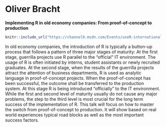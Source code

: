 # Oliver Bracht


**Implementing R in old economy companies: From proof-of-concept to production**
```r

knitr::include_url("https://channel9.msdn.com/Events/useR-international-R-User-conference/useR2016/Implementing-R-in-old-economy-companies-From-proof-of-concept-to-production/player")  
```

In old economy companies, the introduction of R is typically a button-up process that follows a pattern of three major stages of maturity: At the first stage, guerrilla projects use R parallel to the "official" IT environment. The usage of R is often initiated by interns, student assistants or newly recruited graduates. At the second stage, when the results of the guerrilla projects attract the attention of business departments, R is used as analytic language in proof-of-concept projects. When the proof-of-concept has been successful, the outcome shall be transferred to the production system. At this stage R is being introduced "officially" to the IT environment. While the first and second level of maturity usually do not cause any major problems, the step to the third level is most crucial for the long term success of the implementation of R. This talk will focus on how to master the switch from proof-of-concept to production. It will show based on real world experiences typical road blocks as well as the most important success factors.

